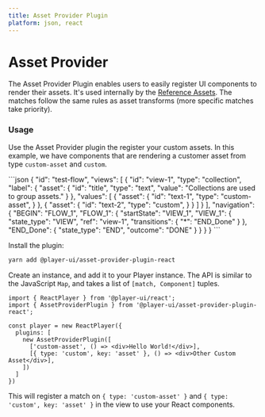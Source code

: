 ```yaml
---
title: Asset Provider Plugin
platform: json, react
---
```


# Asset Provider

The Asset Provider Plugin enables users to easily register UI components to render their assets. It's used internally by the [Reference Assets](../assets/reference). The matches follow the same rules as asset transforms (more specific matches take priority).

### Usage

Use the Asset Provider plugin the register your custom assets. In this example, we have components that are rendering a customer asset from type `custom-asset` and `custom`.

<PlatformTabs>
  <json>
```json
{
  "id": "test-flow",
  "views": [
    {
      "id": "view-1",
      "type": "collection",
      "label": {
        "asset": {
          "id": "title",
          "type": "text",
          "value": "Collections are used to group assets."
        }
      },
      "values": [
        {
          "asset": {
            "id": "text-1",
            "type": "custom-asset",
          }
        },
        {
          "asset": {
            "id": "text-2",
            "type": "custom",
          }
        }
      ]
    }
  ],
  "navigation": {
    "BEGIN": "FLOW_1",
    "FLOW_1": {
      "startState": "VIEW_1",
      "VIEW_1": {
        "state_type": "VIEW",
        "ref": "view-1",
        "transitions": {
          "*": "END_Done"
        }
      },
      "END_Done": {
        "state_type": "END",
        "outcome": "DONE"
      }
    }
  }
}
```

  </json>
  <react>

Install the plugin:

```bash
yarn add @player-ui/asset-provider-plugin-react
```

Create an instance, and add it to your Player instance. 
The API is similar to the JavaScript `Map`, and takes a list of `[match, Component]` tuples.

```tsx
import { ReactPlayer } from '@player-ui/react';
import { AssetProviderPlugin } from '@player-ui/asset-provider-plugin-react';

const player = new ReactPlayer({
  plugins: [
    new AssetProviderPlugin([
      ['custom-asset', () => <div>Hello World!</div>],
      [{ type: 'custom', key: 'asset' }, () => <div>Other Custom Asset</div>],
    ])
  ]
})
```

This will register a match on `{ type: 'custom-asset' }` and `{ type: 'custom', key: 'asset' }` in the view to use your React components.

  </react>
</PlatformTabs>
